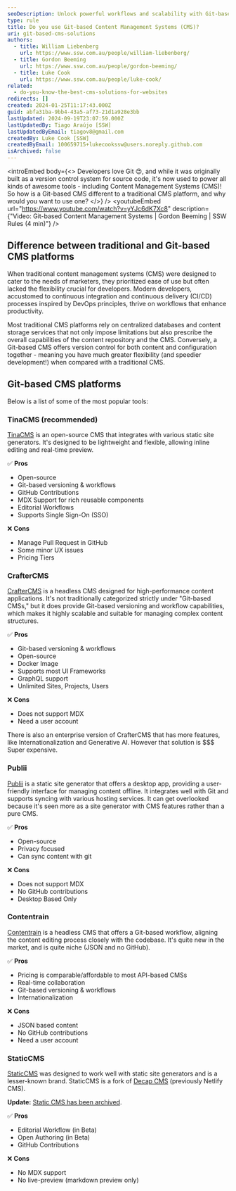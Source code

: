```yaml
---
seoDescription: Unlock powerful workflows and scalability with Git-based CMS solutions like TinaCMS, CrafterCMS, Publii, Contentrain, or StaticCMS - perfect for developers seeking flexible content management.
type: rule
title: Do you use Git-based Content Management Systems (CMS)?
uri: git-based-cms-solutions
authors:
  - title: William Liebenberg
    url: https://www.ssw.com.au/people/william-liebenberg/
  - title: Gordon Beeming
    url: https://www.ssw.com.au/people/gordon-beeming/
  - title: Luke Cook
    url: https://www.ssw.com.au/people/luke-cook/
related:
  - do-you-know-the-best-cms-solutions-for-websites
redirects: []
created: 2024-01-25T11:17:43.000Z
guid: abfa31ba-9bb4-43a5-af73-21d1a928e3bb
lastUpdated: 2024-09-19T23:07:59.000Z
lastUpdatedBy: Tiago Araújo [SSW]
lastUpdatedByEmail: tiagov8@gmail.com
createdBy: Luke Cook [SSW]
createdByEmail: 100659715+lukecookssw@users.noreply.github.com
isArchived: false
---
```


<introEmbed
  body={<>
Developers love Git 😍, and while it was originally built as a version control system for source code, it's now used to power all kinds of awesome tools - including Content Management Systems (CMS)! So how is a Git-based CMS different to a traditional CMS platform, and why would you want to use one?
  </>}
/>
<youtubeEmbed url="https://www.youtube.com/watch?v=yYJc6dK7Xc8" description={"Video: Git-based Content Management Systems | Gordon Beeming | SSW Rules (4 min)"} />

## Difference between traditional and Git-based CMS platforms

When traditional content management systems (CMS) were designed to cater to the needs of marketers, they prioritized ease of use but often lacked the flexibility crucial for developers. Modern developers, accustomed to continuous integration and continuous delivery (CI/CD) processes inspired by DevOps principles, thrive on workflows that enhance productivity.

Most traditional CMS platforms rely on centralized databases and content storage services that not only impose limitations but also prescribe the overall capabilities of the content repository and the CMS. Conversely, a Git-based CMS offers version control for both content and configuration together - meaning you have much greater flexibility (and speedier development!) when compared with a traditional CMS.

## Git-based CMS platforms

Below is a list of some of the most popular tools:

### TinaCMS (recommended)

[TinaCMS](https://tina.io/) is an open-source CMS that integrates with various static site generators. It's designed to be lightweight and flexible, allowing inline editing and real-time preview.

✅ **Pros**

* Open-source
* Git-based versioning & workflows
* GitHub Contributions
* MDX Support for rich reusable components
* Editorial Workflows
* Supports Single Sign-On (SSO)

❌ **Cons**

* Manage Pull Request in GitHub
* Some minor UX issues
* Pricing Tiers

### CrafterCMS

[CrafterCMS](https://craftercms.org/) is a headless CMS designed for high-performance content applications. It's not traditionally categorized strictly under "Git-based CMSs," but it does provide Git-based versioning and workflow capabilities, which makes it highly scalable and suitable for managing complex content structures.

✅ **Pros**

* Git-based versioning & workflows
* Open-source
* Docker Image
* Supports most UI Frameworks
* GraphQL support
* Unlimited Sites, Projects, Users

❌ **Cons**

* Does not support MDX
* Need a user account

There is also an enterprise version of CrafterCMS that has more features, like Internationalization and Generative AI. However that solution is $$$ Super expensive.

### Publii

[Publii](https://getpublii.com/) is a static site generator that offers a desktop app, providing a user-friendly interface for managing content offline. It integrates well with Git and supports syncing with various hosting services. It can get overlooked because it's seen more as a site generator with CMS features rather than a pure CMS.

✅ **Pros**

* Open-source
* Privacy focused
* Can sync content with git

❌ **Cons**

* Does not support MDX
* No GitHub contributions
* Desktop Based Only

### Contentrain

[Contentrain](https://contentrain.io/) is a headless CMS that offers a Git-based workflow, aligning the content editing process closely with the codebase. It's quite new in the market, and is quite niche (JSON and no GitHub).

✅ **Pros**

* Pricing is comparable/affordable to most API-based CMSs
* Real-time collaboration
* Git-based versioning & workflows
* Internationalization

❌ **Cons**

* JSON based content
* No GitHub contributions
* Need a user account

### StaticCMS

[StaticCMS](https://staticjscms.netlify.app) was designed to work well with static site generators and is a lesser-known brand. StaticCMS is a fork of [Decap CMS](https://decapcms.org/) (previously Netlify CMS).

**Update:** [Static CMS has been archived](https://github.com/StaticJsCMS/static-cms).

✅ **Pros**

* Editorial Workflow (in Beta)
* Open Authoring (in Beta)
* GitHub Contributions

❌ **Cons**

* No MDX support
* No live-preview (markdown preview only)
